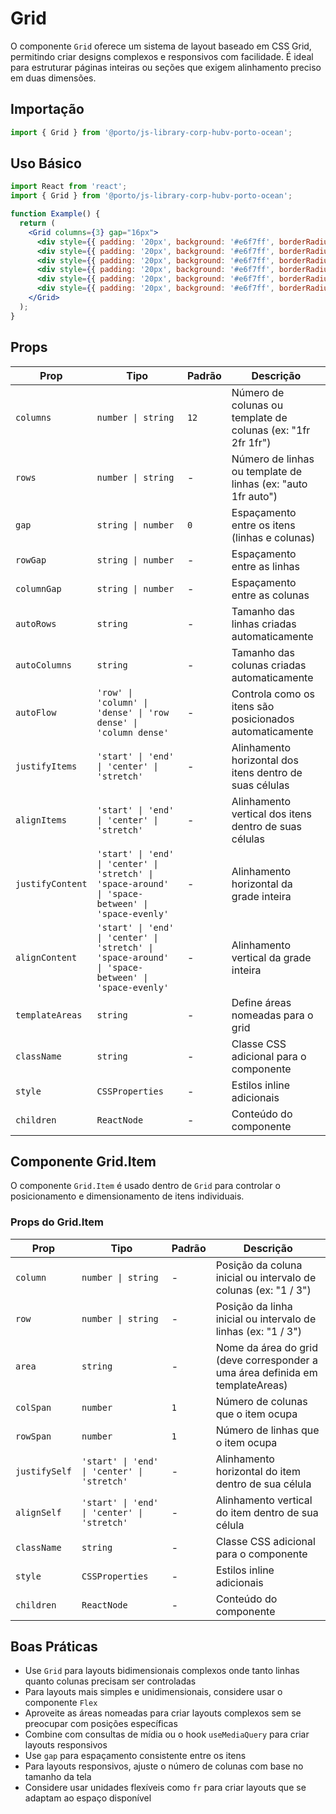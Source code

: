 

<Meta title="Components/Grid" />

# Grid

O componente `Grid` oferece um sistema de layout baseado em CSS Grid, permitindo criar designs complexos e responsivos com facilidade. É ideal para estruturar páginas inteiras ou seções que exigem alinhamento preciso em duas dimensões.



## Importação

```jsx
import { Grid } from '@porto/js-library-corp-hubv-porto-ocean';
```

## Uso Básico

```jsx
import React from 'react';
import { Grid } from '@porto/js-library-corp-hubv-porto-ocean';

function Example() {
  return (
    <Grid columns={3} gap="16px">
      <div style={{ padding: '20px', background: '#e6f7ff', borderRadius: '4px' }}>Item 1</div>
      <div style={{ padding: '20px', background: '#e6f7ff', borderRadius: '4px' }}>Item 2</div>
      <div style={{ padding: '20px', background: '#e6f7ff', borderRadius: '4px' }}>Item 3</div>
      <div style={{ padding: '20px', background: '#e6f7ff', borderRadius: '4px' }}>Item 4</div>
      <div style={{ padding: '20px', background: '#e6f7ff', borderRadius: '4px' }}>Item 5</div>
      <div style={{ padding: '20px', background: '#e6f7ff', borderRadius: '4px' }}>Item 6</div>
    </Grid>
  );
}
```

## Props

| Prop | Tipo | Padrão | Descrição |
|------|------|--------|-----------|
| `columns` | `number \| string` | `12` | Número de colunas ou template de colunas (ex: "1fr 2fr 1fr") |
| `rows` | `number \| string` | - | Número de linhas ou template de linhas (ex: "auto 1fr auto") |
| `gap` | `string \| number` | `0` | Espaçamento entre os itens (linhas e colunas) |
| `rowGap` | `string \| number` | - | Espaçamento entre as linhas |
| `columnGap` | `string \| number` | - | Espaçamento entre as colunas |
| `autoRows` | `string` | - | Tamanho das linhas criadas automaticamente |
| `autoColumns` | `string` | - | Tamanho das colunas criadas automaticamente |
| `autoFlow` | `'row' \| 'column' \| 'dense' \| 'row dense' \| 'column dense'` | - | Controla como os itens são posicionados automaticamente |
| `justifyItems` | `'start' \| 'end' \| 'center' \| 'stretch'` | - | Alinhamento horizontal dos itens dentro de suas células |
| `alignItems` | `'start' \| 'end' \| 'center' \| 'stretch'` | - | Alinhamento vertical dos itens dentro de suas células |
| `justifyContent` | `'start' \| 'end' \| 'center' \| 'stretch' \| 'space-around' \| 'space-between' \| 'space-evenly'` | - | Alinhamento horizontal da grade inteira |
| `alignContent` | `'start' \| 'end' \| 'center' \| 'stretch' \| 'space-around' \| 'space-between' \| 'space-evenly'` | - | Alinhamento vertical da grade inteira |
| `templateAreas` | `string` | - | Define áreas nomeadas para o grid |
| `className` | `string` | - | Classe CSS adicional para o componente |
| `style` | `CSSProperties` | - | Estilos inline adicionais |
| `children` | `ReactNode` | - | Conteúdo do componente |

## Componente Grid.Item

O componente `Grid.Item` é usado dentro de `Grid` para controlar o posicionamento e dimensionamento de itens individuais.

### Props do Grid.Item

| Prop | Tipo | Padrão | Descrição |
|------|------|--------|-----------|
| `column` | `number \| string` | - | Posição da coluna inicial ou intervalo de colunas (ex: "1 / 3") |
| `row` | `number \| string` | - | Posição da linha inicial ou intervalo de linhas (ex: "1 / 3") |
| `area` | `string` | - | Nome da área do grid (deve corresponder a uma área definida em templateAreas) |
| `colSpan` | `number` | `1` | Número de colunas que o item ocupa |
| `rowSpan` | `number` | `1` | Número de linhas que o item ocupa |
| `justifySelf` | `'start' \| 'end' \| 'center' \| 'stretch'` | - | Alinhamento horizontal do item dentro de sua célula |
| `alignSelf` | `'start' \| 'end' \| 'center' \| 'stretch'` | - | Alinhamento vertical do item dentro de sua célula |
| `className` | `string` | - | Classe CSS adicional para o componente |
| `style` | `CSSProperties` | - | Estilos inline adicionais |
| `children` | `ReactNode` | - | Conteúdo do componente |



## Boas Práticas

- Use `Grid` para layouts bidimensionais complexos onde tanto linhas quanto colunas precisam ser controladas
- Para layouts mais simples e unidimensionais, considere usar o componente `Flex`
- Aproveite as áreas nomeadas para criar layouts complexos sem se preocupar com posições específicas
- Combine com consultas de mídia ou o hook `useMediaQuery` para criar layouts responsivos
- Use `gap` para espaçamento consistente entre os itens
- Para layouts responsivos, ajuste o número de colunas com base no tamanho da tela
- Considere usar unidades flexíveis como `fr` para criar layouts que se adaptam ao espaço disponível
